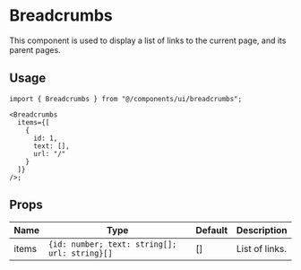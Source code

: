 # Breadcrumbs

This component is used to display a list of links to the current page, and its parent pages.

## Usage

```tsx
import { Breadcrumbs } from "@/components/ui/breadcrumbs";

<Breadcrumbs
  items={[
    {
      id: 1,
      text: [],
      url: "/"
    }
  ]}
/>;
```

## Props

| Name  | Type                                          | Default | Description    |
| ----- | --------------------------------------------- | ------- | -------------- |
| items | `{id: number; text: string[]; url: string}[]` | []      | List of links. |
